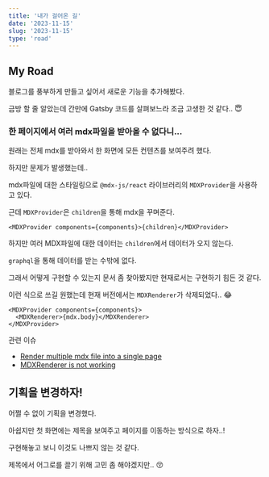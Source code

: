 ```yaml
---
title: '내가 걸어온 길'
date: '2023-11-15'
slug: '2023-11-15'
type: 'road'
---
```


## My Road

블로그를 풍부하게 만들고 싶어서 새로운 기능을 추가해봤다.

금방 할 줄 알았는데 간만에 Gatsby 코드를 살펴보느라 조금 고생한 것 같다.. 😇

### 한 페이지에서 여러 mdx파일을 받아올 수 없다니...

원래는 전체 mdx를 받아와서 한 화면에 모든 컨텐츠를 보여주려 했다.

하지만 문제가 발생했는데..

mdx파일에 대한 스타일링으로 `@mdx-js/react` 라이브러리의 `MDXProvider`을 사용하고 있다.

근데 `MDXProvider`은 `children`을 통해 mdx을 꾸며준다.

```tsx
<MDXProvider components={components}>{children}</MDXProvider>
```

하지만 여러 MDX파일에 대한 데이터는 `children`에서 데이터가 오지 않는다.

`graphql`을 통해 데이터를 받는 수밖에 없다.

그래서 어떻게 구현할 수 있는지 문서 좀 찾아봤지만 현재로서는 구현하기 힘든 것 같다.

이런 식으로 쓰길 원했는데 현재 버전에서는 `MDXRenderer`가 삭제되었다.. 😂

```tsx
<MDXProvider components={components}>
  <MDXRenderer>{mdx.body}</MDXRenderer>
</MDXProvider>
```

관련 이슈

- [Render multiple mdx file into a single page](https://github.com/gatsbyjs/gatsby/discussions/37301)
- [MDXRenderer is not working](https://github.com/gatsbyjs/gatsby/discussions/34714)

## 기획을 변경하자!

어쩔 수 없이 기획을 변경했다.

아쉽지만 첫 화면에는 제목을 보여주고 페이지를 이동하는 방식으로 하자..!

구현해놓고 보니 이것도 나쁘지 않는 것 같다.

제목에서 어그로를 끌기 위해 고민 좀 해야겠지만.. 😚
